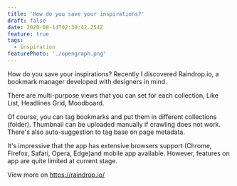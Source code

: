 ```yaml
---
title: 'How do you save your inspirations?'
draft: false
date: 2020-08-14T02:30:42.254Z
feature: true
tags:
  - inspiration
featurePhoto: './opengraph.png'
---
```


How do you save your inspirations? Recently I discovered Raindrop.io, a bookmark manager developed with designers in mind.

There are multi-purpose views that you can set for each collection, Like List, Headlines Grid, Moodboard.

Of course, you can tag bookmarks and put them in different collections (folder). Thumbnail can be uploaded manually if crawling does not work. There's also auto-suggestion to tag base on page metadata.

It's impressive that the app has extensive browsers support (Chrome, Firefox, Safari, Opera, Edge)and mobile app available. However, features on app are quite limited at current stage.

View more on https://raindrop.io/
